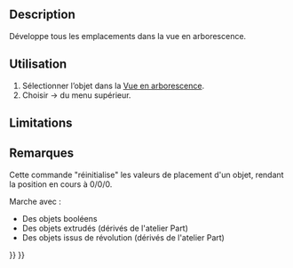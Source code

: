 <languages/>

{{Docnav/fr
|[[OpenSCAD_Edgestofaces/fr|Convertir des arêtes en faces]]
|[[OpenSCAD_ExplodeGroup/fr|Dégrouper]]
|[[OpenSCAD_Workbench/fr|Atelier OpenSCAD]]
|IconL=OpenSCAD_Edgestofaces.svg
|IconR=OpenSCAD_ExplodeGroup.svg
|IconC=Workbench_OpenSCAD.svg
}}

{{GuiCommand/fr
|Name=OpenSCAD ExpandPlacements
|Name/fr=OpenSCAD Développer les placements
|MenuLocation=OpenSCAD → Développer les placements
‏‎|Workbenches=[[OpenSCAD_Workbench/fr|OpenSCAD]]
}}

==Description== 

Développe tous les emplacements dans la vue en arborescence.

==Utilisation== 

#Sélectionner l’objet dans la [[Tree_view/fr|Vue en arborescence]].
#Choisir {{KEY|OpenSCAD}} → {{KEY|[[Image:OpenSCAD_ExpandPlacements.svg|32px]] Développer les placements}} du menu supérieur.

==Limitations==


==Remarques== 

Cette commande "réinitialise" les valeurs de placement d'un objet, rendant la position en cours à 0/0/0.

Marche avec :
* Des objets booléens
* Des objets extrudés (dérivés de l'atelier Part)
* Des objets issus de révolution (dérivés de l'atelier Part)


{{Docnav/fr
|[[OpenSCAD_Edgestofaces/fr|Convertir des arêtes en faces]]
|[[OpenSCAD_ExplodeGroup/fr|Dégrouper]]
|[[OpenSCAD_Workbench/fr|Atelier OpenSCAD]]
|IconL=OpenSCAD_Edgestofaces.svg
|IconR=OpenSCAD_ExplodeGroup.svg
|IconC=Workbench_OpenSCAD.svg
}}

{{OpenSCAD_Tools_navi{{#translation:}}}}
{{Userdocnavi{{#translation:}}}}